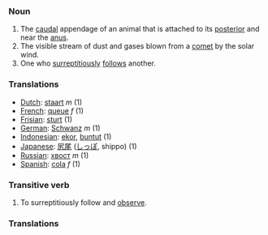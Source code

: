 ===Noun===

#The [[caudal]] appendage of an animal that is attached to its [[posterior]] and near the [[anus]].
#The visible stream of dust and gases blown from a [[comet]] by the solar wind.
#One who [[surreptitious]]ly [[follow]]s another.

===Translations===
*[[Dutch]]: [[staart]] ''m'' (1)
*[[French]]: [[queue]] ''f'' (1)
*[[Frisian]]: [[sturt]] (1)
*[[German]]: [[Schwanz]] ''m'' (1)
*[[Indonesian]]: [[ekor]], [[buntut]] (1)
*[[Japanese]]: [[尻尾]] ([[しっぽ]], shippo) (1)
*[[Russian]]: [[хвост]] ''m'' (1)
*[[Spanish]]: [[cola]] ''f'' (1)

===Transitive verb===

#To surreptitiously follow and [[observe]].

===Translations===